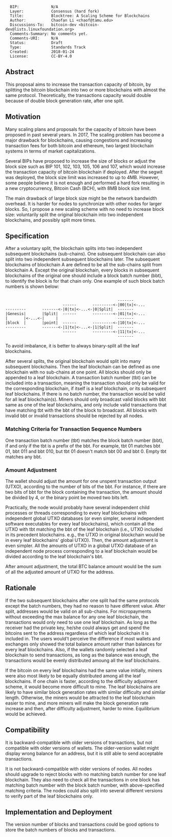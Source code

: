 <pre>
  BIP:              N/A
  Layer:            Consensus (hard fork)
  Title:            Blocktree: A Scaling Scheme for Blockchains
  Author:           Chaofan Li <chaof@tamu.edu>
  Discussions-To:   bitcoin-dev <bitcoin-dev@lists.linuxfoundation.org>
  Comments-Summary: No comments yet.
  Comments-URI:     N/A
  Status:           Draft
  Type:             Standards Track
  Created:          2018-01-24
  License:          CC-BY-4.0
</pre>

==Abstract==
This proposal aims to increase the transaction capacity of bitcoin, by splitting the bitcoin blockchain into two or more blockchains with almost the same protocol. Theoretically, the transactions capacity would double because of double block generation rate, after one split. 
==Motivation==
Many scaling plans and proposals for the capacity of bitcoin have been proposed in past several years. In 2017, The scaling problem has become a major drawback for blockchains, causing congestions and increasing transaction fees for both bitcoin and ethereum, two largest blockchain systems in terms of market capitalizations.

Several BIPs have proposed to increase the size of blocks or adjust the block size such as BIP 101, 102, 103, 105, 106 and 107, which would increase the transaction capacity of bitcoin blockchain if deployed. After the segwit was deployed, the block size limit was increased to up to 4MB. However, some people believe it is not enough and performed a hard fork resulting in a new cryptocurrency, Bitcoin Cash (BCH), with 8MB block size limit. 

The main drawback of large block size might be the network bandwidth overhead. It is harder for nodes to synchronize with other nodes for larger blocks. So, I propose a new scaling scheme with no need to increase block size: voluntarily split the original blockchain into two independent blockchains, and possibly split more times.
==Specification==
After a voluntary split, the blockchain splits into two independent subsequent blockchains (sub-chains). One subsequent blockchain can also split into two independent subsequent blockchains later. The subsequent blockchains of blockchain A are defined to be all the sub-chains split from blockchain A. Except the original blockchain, every blocks in subsequent blockchains of the original one should include a block batch number (bbt), to identify the block is for that chain only. One example of such block batch numbers is shown below:
<pre>                               
                                                 -------
                         ------       ---------<-|00|tx|<-... 
---------       -------<-|0|tx|<-...<-|0|Split|  -------  
|Genesis|       |Split|  ------       ---------<-|01|tx|<-...
|       |<-...<-|     |                          -------
|block  |       |point|  ------       ---------<-|10|tx|<-...
---------       -------<-|1|tx|<-...<-|1|Split|  -------
                         ------       ---------<-|11|tx|<-...
                                                 -------
</pre>
To avoid imbalance, it is better to always binary-split all the leaf blockchains.

After several splits, the original blockchain would split into many subsequent blockchains. Then the leaf blockchain can be defined as one blockchain with no sub-chains at one point. All blocks should only be appended to a leaf blockchain. A transaction batch number (tbt) can be included into a transaction, meaning the transaction should only be valid for the corresponding blockchain, if itself is a leaf blockchain, or its subsequent leaf blockchains. If there is no batch number, the transaction would be valid for all leaf blockchain(s). Miners should only broadcast valid blocks with bbt same as one of the leaf blockchains, and only include valid transactions that have matching tbt with the bbt of the block to broadcast. All blocks with invalid bbt or invalid transactions should be rejected by all nodes.

===Matching Criteria for Transaction Sequence Numbers===
One transaction batch number (tbt) matches the block batch number (bbt), if and only if the tbt is a prefix of the bbt. For example, tbt 01 matches bbt 01, bbt 011 and bbt 010, but tbt 01 doesn't match bbt 00 and bbt 0. Empty tbt matches any bbt.
===Amount Adjustment===
The wallet should adjust the amount for one unspent transaction output (UTXO), according to the number of bits of the bbt. For instance, if there are two bits of bbt for the block containing the transaction, the amount should be divided by 4, or the binary point be moved two bits left.  

Practically, the node would probably have several independent child processes or threads  corresponding to every leaf blockchains with independent global UTXO databases (or even simpler, several independent software executables for every leaf blockchains), which contain all the UTXO with tbt matching the bbt of the leaf blockchain (i.e., UTXO included in its precedent blockchains. e.g., the UTXO in original blockchain would be in every leaf blockchains' global UTXO). Then, the amount adjustment is even simpler. All the amounts of UTXO in a global UTXO database of an independent node process corresponding to a leaf blockchain would be divided according to the leaf blockchain's bbt.

After amount adjustment, the total BTC balance amount would be the sum of all the adjusted amount of UTXO for the address.
==Rationale==
If the two subsequent blockchains after one split had the same protocols except the batch numbers, they had no reason to have different value. After split, addresses would be valid on all sub-chains. For micropayments without exceeding the max balance for any one leaf blockchain, the transactions would only need to use one leaf blockchain. As long as the receiver had the private key, he/she could always get and spend the bitcoins sent to the address regardless of which leaf blockchain it is included in. The users would't perceive the difference if most wallets and exchanges only showed the total balance amount rather than balances for every leaf blockchains. Also, if the wallets randomly selected a leaf blockchain to send transactions, as long as the balance was enough, the transactions would be evenly distributed amoung all the leaf blockchains.

If the bitcoin on every leaf blockchains had the same value initially, miners were also most likely to be  equally distributed among all the leaf blockchains. If one chain is faster, according to the difficulty adjustment scheme, it would become more difficult to mine. The leaf blockchains are likely to have similar block generation rates with similar difficulty and similar length. Otherwise, the miners would be attracted to the leaf blockchain easier to mine, and more miners will make the block generation rate increase and then, after difficulty adjustment, harder to mine. Equilibrium would be achieved.


==Compatibility==
It is backward-compatible with older versions of transactions, but not compatible with older versions of wallets. The older-version wallet might display wrong balance for an address, but it is still able to send acceptable transactions.

It is not backward-compatible with older versions of nodes. All nodes should upgrade to reject blocks with no matching batch number for one leaf blockchain. They also need to check all the transactions in one block has matching batch number with the block batch number, with above-specified matching criteria. The nodes could also split into several different versions to verify part of the leaf blockchains only.

==Implementation and Deployment==
The version number of blocks and transactions could be good options to store the batch numbers of blocks and transactions.

